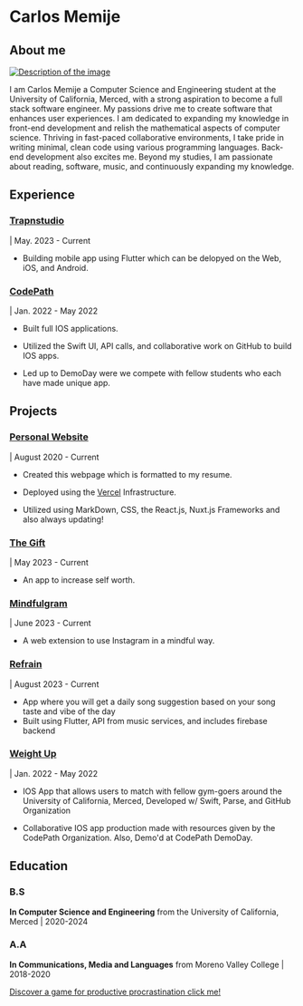# Carlos Memije

## About me

[<img src="/img/about.jpg" alt="Description of the image" />](/392)

I am Carlos Memije a Computer Science and Engineering student at the University of California, Merced, with a strong aspiration to become a full stack software engineer. My passions drive me to create software that enhances user experiences. I am dedicated to expanding my knowledge in front-end development and relish the mathematical aspects of computer science. Thriving in fast-paced collaborative environments, I take pride in writing minimal, clean code using various programming languages. Back-end development also excites me. Beyond my studies, I am passionate about reading, software, music, and continuously expanding my knowledge.

## Experience

### [Trapnstudio](https://www.trapnstudio.dev/)

| May. 2023 - Current

- Building mobile app using Flutter which can be delopyed on the Web, iOS, and Android.

### [CodePath](https://info.codepath.org/ios-mobile-development)

| Jan. 2022 - May 2022

- Built full IOS applications.

- Utilized the Swift UI, API calls, and collaborative work on GitHub to build IOS apps.

- Led up to DemoDay were we compete with fellow students who each have made unique app.

## Projects

### [Personal Website](https://github.com/carlosmemije/carlosmemije.com)

| August 2020 - Current

- Created this webpage which is formatted to my resume.

- Deployed using the [Vercel](https://vercel.com/home) Infrastructure.

- Utilized using MarkDown, CSS, the React.js, Nuxt.js Frameworks and also always updating!

### [The Gift](https://www.thegiftapp.org/#/)

| May 2023 - Current

- An app to increase self worth.

### [Mindfulgram](https://www.mindfulgram.app/)

| June 2023 - Current

- A web extension to use Instagram in a mindful way.

### [Refrain](https://github.com/carlosmemije/RefrainApp)

| August 2023 - Current

- App where you will get a daily song suggestion based on your song taste and vibe of the day
- Built using Flutter, API from music services, and includes firebase backend

### [Weight Up](https://github.com/CodePath-GroupProject/Codepath-Project/)

| Jan. 2022 - May 2022

- IOS App that allows users to match with fellow gym-goers around the University of California, Merced, Developed w/ Swift, Parse, and GitHub Organization

- Collaborative IOS app production made with resources given by the CodePath Organization. Also, Demo'd at CodePath DemoDay.

## Education

### B.S

**In Computer Science and Engineering** from the University of California, Merced | 2020-2024

### A.A

**In Communications, Media and Languages** from Moreno Valley College | 2018-2020

[Discover a game for productive procrastination click me!](https://sudoku.com/)
